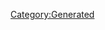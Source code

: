 {{Database/Costume/CostumeInfo
 |ID=262
 |DivaId=4
 |PrismCostumeId=22
 |Enabled=2
 |SkillId=23
 |EODICFLJAKO=False
 |AGBPBDODKBK=1
 |HMCOGDICFNB=1
 |LevelMax=0
 |HGBJODBCJDA=0
 |EGLDFPILJLG=0
 |GLEEPAFMPLO=False
 |IIELLEPEEFH=4780
}}
[[Category:Generated]]
